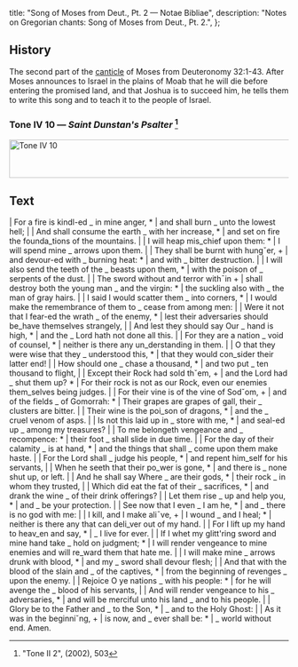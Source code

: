   title: "Song of Moses from Deut., Pt. 2 — Notae Bibliae",
  description: "Notes on Gregorian chants: Song of Moses from Deut., Pt. 2.",
};

<Initial text="Song of Moses from Deuteronomy, Pt. 2" />

## History

The second part of the [canticle](/glossary/liturgical-terms#canticle) of Moses from Deuteronomy 32:1-43. After Moses announces to Israel in the plains of Moab that he will die before entering the promised land, and that Joshua is to succeed him, he tells them to write this song and to teach it to the people of Israel.

### Tone IV 10 — *Saint Dunstan's Psalter* [^1]

<Image
  src="/chants/tone-iv-10.svg"
  alt="Tone IV 10"
  width="600"
  height="69"
/>

## Text

<Poetry>
|  For a fire is kindl-ed _ in mine anger, *
|  and shall burn _ unto the lowest hell;
|
|  And shall consume the earth _ with her increase, *
|  and set on fire the founda_tions of the mountains.
|
|  I will heap mis_chief upon them: *
|  I will spend mine _ arrows upon them.
|
|  They shall be burnt with hungˇer, +
|  and devour-ed with _ burning heat: *
|  and with _ bitter destruction.
|
|  I will also send the teeth of the _ beasts upon them, *
|  with the poison of _ serpents of the dust.
|
|  The sword without and terror with¯in +
|  shall destroy both the young man _ and the virgin: *
|  the suckling also with _ the man of gray hairs.
|
|  I said I would scatter them _ into corners, *
|  I would make the remembrance of them to _ cease from among men:
|
|  Were it not that I fear-ed the wrath _ of the enemy, *
|  lest their adversaries should be_have themselves strangely,
|
|  And lest they should say Our _ hand is high, *
|  and the _ Lord hath not done all this.
|
|  For they are a nation _ void of counsel, *
|  neither is there any un_derstanding in them.
|
|  O that they were wise that they _ understood this, *
|  that they would con_sider their latter end!
|
|  How should one _ chase a thousand, *
|  and two put _ ten thousand to flight,
|
|  Except their Rock had sold thˇem, +
|  and the Lord had _ shut them up? *
|  For their rock is not as our Rock, even our enemies them_selves being judges.
|
|  For their vine is of the vine of Sodˇom, +
|  and of the fields _ of Gomorrah: *
|  Their grapes are grapes of gall, their _ clusters are bitter.
|
|  Their wine is the poi_son of dragons, *
|  and the _ cruel venom of asps.
|
|  Is not this laid up in _ store with me, *
|  and seal-ed up _ among my treasures?
|
|  To me belongeth vengeance and _ recompence: *
|  their foot _ shall slide in due time.
|
|  For the day of their calamity _ is at hand, *
|  and the things that shall _ come upon them make haste.
|
|  For the Lord shall _ judge his people, *
|  and repent him_self for his servants,
|
|  When he seeth that their po_wer is gone, *
|  and there is _ none shut up, or left.
|
|  And he shall say Where _ are their gods, *
|  their rock _ in whom they trusted,
|
|  Which did eat the fat of their _ sacrifices, *
|  and drank the wine _ of their drink offerings?
|
|  Let them rise _ up and help you, *
|  and _ be your protection.
|
|  See now that I even _ I am he, *
|  and _ there is no god with me:
|
|  I kill, and I make ali¯ve, +
|  I wound _ and I heal; *
|  neither is there any that can deli_ver out of my hand.
|
|  For I lift up my hand to heav_en and say, *
|  _ I live for ever.
|
|  If I whet my glitt'ring sword and mine hand take _ hold on judgment; *
|  I will render vengeance to mine enemies and will re_ward them that hate me.
|
|  I will make mine _ arrows drunk with blood, *
|  and my _ sword shall devour flesh;
|
|  And that with the blood of the slain and _ of the captives, *
|  from the beginning of revenges _ upon the enemy.
|
|  Rejoice O ye nations _ with his people: *
|  for he will avenge the _ blood of his servants,
|
|  And will render vengeance to his _ adversaries, *
|  and will be merciful unto his land _ and to his people.
|
|  Glory be to the Father and _ to the Son, *
|  _ and to the Holy Ghost:
|
|  As it was in the beginniˇng, +
|  is now, and _ ever shall be: *
|  _ world without end. Amen.
</Poetry>

[^1]: "Tone II 2", *<Definition lang="english" anchor="saint-dunstans-psalter" text="Saint Dunstan's Plainsong Psalter" />* (2002), 503
